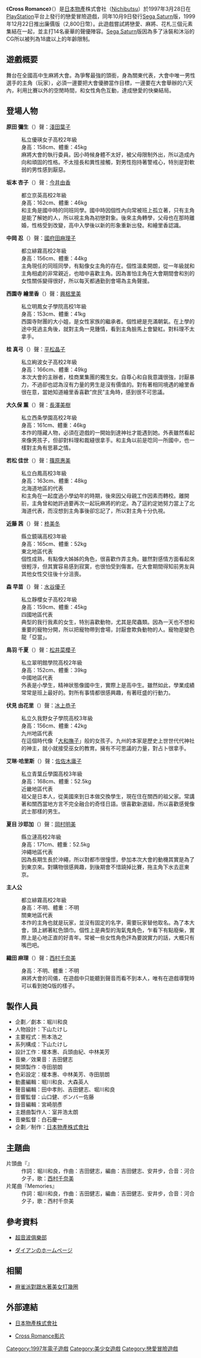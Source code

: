 {{Infobox animanga/Headerofja
|標題= Cross Romance
|圖像= 
|尺寸= 
|日文名稱= クロス・ロマンス ～恋と麻雀と花札と～
|英文名稱= Cross Romance
|假名= クロスロマンス
|羅馬字= kurosuromansu
|類型= [[美少女|美少女]]、[[戀愛|戀愛]]、[[麻將|麻將]]、[[花札|花札]]
}}
{{Infobox animanga/name
|作品原名= クロスロマンス ~恋と麻雀と花札と~
|常用譯名= 心動戀史
}}
{{Infobox animanga/Game
|遊戲類型= [[戀愛冒險遊戲|戀愛冒險遊戲]]
|開發團隊= [[日本物產|日本物產]]株式會社
|使用平台= [[PlayStation_(遊戲機)|PlayStation]]<br />[[Sega_Saturn|Sega Saturn]]
|劇本= [[堀川和良|堀川和良]]
|人物設定= {{lang|ja|[[下山たけし|下山たけし]]}}
|媒體= [[CD-ROM|CD-ROM]]1枚
|遊戲人數= 1人
|發售日= [[PlayStation_(遊戲機)|PlayStation]]版 1997年3月28日<br />[[Sega_Saturn|Sega Saturn]]版 1997年10月9日<br />廉價版 1999年12月22日
|售價= [[PlayStation_(遊戲機)|PlayStation]]版 ¥6800<br />[[Sega_Saturn|Sega Saturn]]版 ¥6800<br />廉價版 ¥2800
|對象年齡= [[PlayStation_(遊戲機)|PlayStation]]版 全年齡<br />[[Sega_Saturn|Sega Saturn]]版 18歲以上
|名字變更= 可以
|結局數= 15
|角色配音= 主角以外
|音樂模式= 有
|回憶模式= 有
}}
{{Infobox animanga/Footerofja}}
《'''Cross Romance'''》（{{lang|ja|クロス・ロマンス ～恋と麻雀と花札と～}}）是[[日本物產|日本物產]]株式會社（[[Nichibutsu|Nichibutsu]]）於1997年3月28日在[[PlayStation_(遊戲機)|PlayStation]]平台上發行的戀愛冒險遊戲，同年10月9日發行[[Sega_Saturn|Sega Saturn]]版，1999年12月22日推出廉價版（2,800日幣）。此遊戲嘗試將戀愛、麻將、花札三個元素集結在一起，並主打14名豪華的聲優陣容。[[Sega_Saturn|Sega Saturn]]版因為多了泳裝和沐浴的CG所以被列為18歲以上的年齡限制。

== 遊戲概要 ==
舞台在全國高中生麻將大會。為爭奪最強的頭銜，身為關東代表，大會中唯一男性選手的主角（玩家），必須一邊要把大會優勝當作目標，一邊要在大會舉辦的六天內，利用比賽以外的空閒時間，和女性角色互動，達成戀愛的快樂結局。

== 登場人物 ==
'''原田 彌生'''（{{lang|ja|はらだ やよい}}）聲：[[淺田葉子|淺田葉子]]
:私立優瑛女子高校2年級
:身高：158cm、體重：45kg
:麻將大會的執行委員。因小時候身體不太好，被父母限制外出，所以造成內向和頑固的性格。不太擅長和異性接觸，對男性抱持著警戒心，特別是對軟弱的男性感到厭惡。

'''坂本 杏子'''（{{lang|ja|さかもと きょうこ}}）聲：[[今井由香|今井由香]]
:都立京英高校2年級
:身高：162cm、體重：46kg
:和主角是國中時的同班同學。國中時因個性內向常被班上孤立著，只有主角是能了解她的人，所以視主角為初戀對象。後來主角轉學，父母也在那時離婚，性格受到改變，高中入學後以新的形象重新出發。和繪里香認識。

'''中岡 忍'''（{{lang|ja|なかおか しのぶ}}）聲：[[國府田麻理子|國府田麻理子]]
:都立緋霧高校2年級
:身高：156cm、體重：44kg
:主角現任的同班同學，有點像女主角的存在。個性溫柔開朗，從一年級就和主角相處的非常親近，也暗中喜歡主角。因為害怕主角在大會期間會和別的女性關係變得很好，所以每天都通勤到會場為主角聲援。

'''西園寺 繪里香'''（{{lang|ja|さいおんじ えりか}}）聲：[[興梠里美|興梠里美]]
:私立明鳳女子學院高校1年級
:身高：153cm、體重：41kg
:西園寺財團的大小姐，是女性家族的繼承者。個性總是充滿朝氣。在上學的途中見過主角後，就對主角一見鍾情，看到主角臉馬上會變紅。對料理不太拿手。

'''桂 真弓'''（{{lang|ja|かつら まゆみ}}）聲：[[平松晶子|平松晶子]]
:私立絢波女子高校2年級
:身高：166cm、體重：49kg
:本次大會的主辦者，桂商業集團的獨生女。自尊心和自我意識很強，討厭暴力，不過卻也認為沒有力量的男生是沒有價值的。對有著相同境遇的繪里香很在意，當她知道繪里香喜歡”庶民”主角時，感到很不可思議。

'''大久保 薰'''（{{lang|ja|おおくぼ かおる}}）聲：[[長澤美樹|長澤美樹]]
:私立西条學園高校2年級
:身高：161cm、體重：46kg
:本作的隱藏人物，必須在遊戲的一開始到達神社才能遇到她。外表雖然看起來像男孩子，但卻對料理和裁縫很拿手。和主角以前是唸同一所國中，也一樣對主角有思慕之情。

'''若松 佳世'''（{{lang|ja|わかまつ かよ}}）聲：[[篠原惠美|篠原惠美]]
:私立白鳳高校3年級
:身高：163cm、體重：48kg
:北海道地區的代表
:和主角在一起度過小學幼年的時期，後來因父母親工作因素而轉校。離開前，主角曾和她許過要再次一起玩麻將的約定。為了這約定她努力當上了北海道代表，而沒想到主角事後卻忘記了，所以對主角十分仇視。

'''近藤 茜'''（{{lang|ja|こんどう あかね}}）聲：[[柊美冬|柊美冬]]
:縣立鏡璃高校3年級
:身高：165cm、體重：52kg
:東北地區代表
:個性成熟，有點像大姊姊的角色，很喜歡作弄主角。雖然對感情方面看起來很輕浮，但其實容易感到寂寞，也很怕受到傷害。在大會期間得知前男友與其他女性交往後十分沮喪。

'''森 早苗'''（{{lang|ja|もり さなえ}}）聲：[[水谷優子|水谷優子]]
:私立靜櫻女子高校2年級
:身高：159cm、體重：45kg
:四國地區代表
:典型的我行我素的女生，特別喜歡動物，尤其是爬蟲類。因為一天也不想和重要的寵物分開，所以把寵物帶到會場，討厭會欺負動物的人。寵物是變色龍「亞當」。

'''鳥羽 千夏'''（{{lang|ja|とば ちなつ}}）聲：[[松井菜櫻子|松井菜櫻子]]
:私立翠明館學院高校2年級
:身高：152cm、體重：39kg
:中國地區代表
:外表是小學生，精神狀態像國中生，實際上是高中生。雖然如此，學業成績常常是班上最好的。對所有事情都很感興趣，有著旺盛的行動力。

'''伏見 由花里'''（{{lang|ja|ふしみ ゆかり}}）聲：[[冰上恭子|冰上恭子]]
:私立久我野女子學院高校3年級
:身高：156cm、體重：42kg
:九州地區代表
:在這個時代像「[[大和撫子|大和撫子]]」般的女孩子。九州的本家是歷史上世世代代神社的神主，就小就接受巫女的教育。擁有不可思議的力量，對占卜很拿手。

'''艾琳·哈里斯'''（{{lang|ja|アイリーン‧ハリス}}）聲：[[佐佐木庸子|佐佐木庸子]]
:私立青葉丘學園高校3年級
:身高：168cm、體重：52.5kg
:近畿地區代表
:祖父是日本人，從美國來到日本做交換學生，現在住在關西的祖父家。常講著和關西當地方言不完全融合的奇怪日語。很喜歡新選組，所以喜歡感覺像武士那樣的男生。

'''夏目 沙耶加'''（{{lang|ja|なつめ さやか}}）聲：[[岡村明美|岡村明美]]
:縣立漣高校2年級
:身高：171cm、體重：52.5kg
:沖繩地區代表
:因為長期生長於沖繩，所以對都市很憧憬，參加本次大會的動機其實是為了到東京來。對購物很感興趣，到後期會不惜蹺掉比賽，拖主角下水去逛東京。

'''主人公'''
:都立緋霧高校2年級
:身高：不明、體重：不明
:關東地區代表
:本作的主角也就是玩家，並沒有固定的名字，需要玩家替他取名。為了本大會，頭上綁著紅色頭巾。個性上是典型的淘氣鬼角色，乍看下有點廢柴，實際上是心地正直的好青年。常被一些女性角色評為要說實力的話，大概只有嘴巴吧。

'''織田 麻理'''（{{lang|ja|おだ まり}}）聲：[[西村千奈美|西村千奈美]]
:身高：不明、體重：不明
:麻將大會的司儀，在遊戲中只能聽到聲音而看不到本人，唯有在遊戲導覽時可以看到她Q版的樣子。

== 製作人員 ==
*企劃／劇本：堀川和良
*人物設計：下山たけし
*主要程式：熊本浩之
*系列構成：下山たけし
*設計工作：榎本惠、兵頭由紀、中林美芳
*音樂／效果音：吉田健志
*開頭製作：寺田朋朗
*色彩設定：榎本惠、中林美芳、寺田朋朗
*動畫編輯：堀川和良、大森英人
*聲音編輯：田中孝則、吉田健志、堀川和良
*音響監督：山口健、ボンバー佐藤
*錄音編輯：宮崎朋彥
*主題曲製作人：室井浩太朗
*音樂監督：白石慶一
*企劃／制作：[[日本物產株式會社|日本物產株式會社]]

== 主題曲 ==
;片頭曲『{{lang|ja|この空はどこにつづくの？}}』
:作詞：堀川和良，作曲：吉田健志，編曲：吉田健志、安井步，合音：河合夕子，歌：[[西村千奈美|西村千奈美]]
;片尾曲『Memories』
:作詞：堀川和良，作曲：吉田健志，編曲：吉田健志、安井步，合音：河合夕子，歌：西村千奈美

== 參考資料 ==
*{{ja}}[http://www.e-net.or.jp/user/chao/yuko/cd/pccb00245.html 超音波俱樂部]{{dead link|date=2017年11月 |bot=InternetArchiveBot |fix-attempted=yes }}
*{{ja}}[https://web.archive.org/web/20100122112751/http://homepage1.nifty.com/daian/PSG-ku-crossromance.htm ダイアンのホームページ]

== 相關 ==
*[[麻雀派對跟水著美女打幾圈|麻雀派對跟水著美女打幾圈]]

== 外部連結 ==
*{{ja}}[https://web.archive.org/web/20090121150117/http://www.nichibutsu.co.jp/ 日本物產株式會社]
*[https://www.youtube.com/watch?v=01x1auaRJM8 Cross Romance影片]{{Wayback|url=https://www.youtube.com/watch?v=01x1auaRJM8 |date=20190215202902 }}

{{DEFAULTSORT:Cross Romance}}

[[Category:1997年電子遊戲|Category:1997年電子遊戲]]
[[Category:美少女遊戲|Category:美少女遊戲]]
[[Category:戀愛冒險遊戲|Category:戀愛冒險遊戲]]